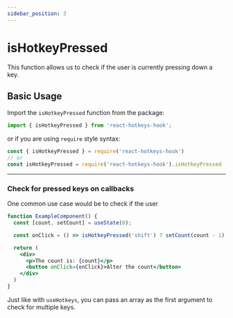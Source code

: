 ```yaml
---
sidebar_position: 3
---
```


# isHotkeyPressed

This function allows us to check if the user is currently pressing down a key.

## Basic Usage

Import the `isHotkeyPressed` function from the package:

```js
import { isHotkeyPressed } from 'react-hotkeys-hook';
```

or if you are using `require` style syntax:

```js
const { isHotkeyPressed } = require('react-hotkeys-hook')
// or
const isHotkeyPressed = require('react-hotkeys-hook').isHotkeyPressed
```

***

### Check for pressed keys on callbacks

One common use case would be to check if the user

```jsx live
function ExampleComponent() {
  const [count, setCount] = useState(0);

  const onClick = () => isHotkeyPressed('shift') ? setCount(count - 1) : setCount(count + 1);

  return (
    <div>
      <p>The count is: {count}</p>
      <button onClick={onClick}>Alter the count</button>
    </div>
  )
}
```

Just like with `useHotkeys`, you can pass an array as the first argument to check for multiple keys.
